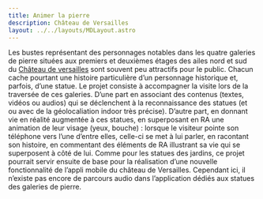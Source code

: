 ```yaml
---
title: Animer la pierre
description: Château de Versailles
layout: ../../layouts/MDLayout.astro
---
```


Les bustes représentant des personnages notables dans les quatre galeries de pierre situées aux premiers et deuxièmes étages des ailes nord et sud du [Château de versailles][CV] sont souvent peu attractifs pour le public. Chacun cache pourtant une histoire particulière d’un personnage historique et, parfois, d’une statue. Le projet consiste à accompagner la visite lors de la traversée de ces galeries. D’une part en associant des contenus (textes, vidéos ou audios) qui se déclenchent à la reconnaissance des statues (et ou avec de la géolocaliation indoor très précise). D’autre part, en donnant vie en réalité augmentée à ces statues, en superposant en RA une animation de leur visage (yeux, bouche) : lorsque le visiteur pointe son téléphone vers l’une d’entre elles, celle-ci se met à lui parler, en racontant son histoire, en commentant des éléments de RA illustrant sa vie qui se superposent à côté de lui. Comme pour les statues des jardins, ce projet pourrait servir ensuite de base pour la réalisation d’une nouvelle fonctionnalité de l’appli mobile du château de Versailles. Cependant ici, il n’existe pas encore de parcours audio dans l’application dédiés aux statues des galeries de pierre.

[CV]: https://www.chateauversailles.fr/

